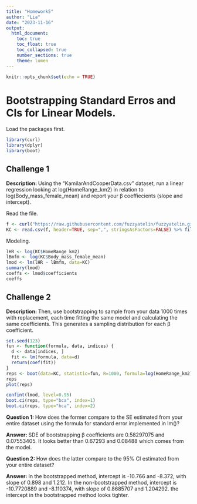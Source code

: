 ```yaml
---
title: "Homework5"
author: "Lia"
date: "2023-11-16"
output:
  html_document:
    toc: true
    toc_float: true
    toc_collapsed: true
    number_sections: true
    theme: lumen
---
```


```r
knitr::opts_chunk$set(echo = TRUE)
```

# Bootstrapping Standard Erros and CIs for Linear Models. 
Load the packages first. 
```r
library(curl)
library(dplyr)
library(boot)
```
## Challenge 1
**Description: **Using the “KamilarAndCooperData.csv” dataset, run a linear regression looking at log(HomeRange_km2) in relation to log(Body_mass_female_mean) and report your β coeffiecients (slope and intercept).


Read the file. 
```r
f <- curl("https://raw.githubusercontent.com/fuzzyatelin/fuzzyatelin.github.io/master/AN588_Fall21/KamilarAndCooperData.csv")
KC <- read.csv(f, header=TRUE, sep=",", stringsAsFactors=FALSE) %>% filter(!is.na(HomeRange_km2)) %>% filter(!is.na(Body_mass_female_mean))
```

Modeling. 
```r
lHR <- log(KC$HomeRange_km2)
lBmfm <- log(KC$Body_mass_female_mean)
lmod <- lm(lHR ~ lBmfm, data=KC)
summary(lmod)
coeffs <- lmod$coefficients
coeffs
```

## Challenge 2
**Description: **Then, use bootstrapping to sample from your data 1000 times with replacement, each time fitting the same model and calculating the same coefficients. This generates a sampling distribution for each β coefficient.

```r
set.seed(123)
fun <- function(formula, data, indices) {
  d <- data[indices, ]
  fit <- lm(formula, data=d)
  return(coef(fit))
}
reps <- boot(data=KC, statistic=fun, R=1000, formula=log(HomeRange_km2) ~ log(Body_mass_female_mean))
reps
plot(reps)
```

```r
confint(lmod, level=0.95)
boot.ci(reps, type="bca", index=1)
boot.ci(reps, type="bca", index=2)
```
**Question 1: **
How does the former compare to the SE estimated from your entire dataset using the formula for standard error implemented in lm()?

**Answer: **
SDE of bootstrapping β coefficients are 0.58297075 and 0.07553405. It looks better than  0.67293 and 0.08488 which comes from the model. 

**Question 2: **
How does the latter compare to the 95% CI estimated from your entire dataset?

**Answer: **
In the bootstrapped method, intercept is -10.766 and -8.372, with slope of 0.898 and 1.212. In the non-bootstrapped method, intercept is -10.7720889 and -8.110374, with slope of 0.8685707 and 1.204292. the intercept in the bootstrapped method looks tighter. 